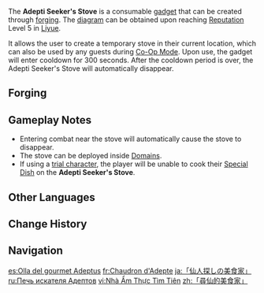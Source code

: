 {{Item Infobox
|id           = 220006
|image        = Item Adepti Seeker's Stove.png
|type         = Consumables
|invCategory  = Gadgets
|quality      = 3
|effect       = A portable stove that can be used to access [[Cooking]] when outside of combat.
|description  = A curious portable stove that can be quickly set up for cooking almost anywhere. Liyue's terrain is vast, varied, and at times even ihospitable &mdash; and yet all its inhabitants share a love of good food. These two phenomena would not be able to coexist were it not for portable cooking equipment like this. Whether you are scaling the heights of [[Jueyun Karst]] or exploring the islets of [[Guyun Stone Forest]], bringing a portable stove means that a delicious and freshly cooked hot meal is always available at a moment's notice.
|recipe       = Reach [[Reputation]] Level 5 in [[Liyue]]
|recipeType   = Diagram
|reusable     = No
|usage        = Placed
|memento      = No
}}
{{Description|A curious portable stove that can be quickly set up for cooking almost anywhere. Liyue's terrain is vast, varied, and at times even ihospitable &mdash; and yet all its inhabitants share a love of good food. These two phenomena would not be able to coexist were it not for portable cooking equipment like this. Whether you are scaling the heights of [[Jueyun Karst]] or exploring the islets of [[Guyun Stone Forest]], bringing a portable stove means that a delicious and freshly cooked hot meal is always available at a moment's notice.|[[Archive]]}}
The '''Adepti Seeker's Stove''' is a consumable [[gadget]] that can be created through [[forging]]. The [[Diagram: Adepti Seeker's Stove|diagram]] can be obtained upon reaching [[Reputation]] Level 5 in [[Liyue]].

It allows the user to create a temporary stove in their current location, which can also be used by any guests during [[Co-Op Mode]]. Upon use, the gadget will enter cooldown for 300 seconds. After the cooldown period is over, the Adepti Seeker's Stove will automatically disappear.

==Forging==
{{Recipe
|type = Forging
|Flaming Essential Oil = 1
|Crystal Core = 2
|Iron Chunk = 2
|Mora = 500
|time = 10s
|sort = Flaming Essential Oil;Crystal Core;Iron Chunk;Mora
}}

==Gameplay Notes==
* Entering combat near the stove will automatically cause the stove to disappear.
* The stove can be deployed inside [[Domain]]s.
* If using a [[Character Trial|trial character]], the player will be unable to cook their [[Food#List of Special Dishes|Special Dish]] on the '''Adepti Seeker's Stove'''.

==Other Languages==
{{Other Languages
|en      = Adepti Seeker's Stove
|zhs     = 「寻仙的美食家」
|zhs_rm  = "Xún Xiān de Měishíjiā"
|zht     = 「尋仙的美食家」
|zht_rm  = "Xún Xiān de Měishíjiā"
|zh_tl   = "Adepti-Seeking Gourmet"
|ja      = 「仙人探しの美食家」
|ja_rm   = "Sennin-Sagashi no Bishokuka"
|ja_tl   = "Adepti-Seeking Gourmet"
|ko      = {{tt|선인|仙人}} 찾는 {{tt|미식가|美食家}}
|ko_tl   = Adepti-Seeking Gourmet
|es      = Olla del gourmet Adeptus
|es_tl   = Adeptus' Gourmet Pot
|fr      = Chaudron d'Adepte
|fr_tl   = Adeptus' Cauldron
|ru      = Печь искателя Адептов
|ru_tl   = Adepti Seeker's Stove
|th      = Adepti Seeker's Stove
|vi      = Nhà Ẩm Thực Tìm Tiên
|vi_tl   = 
|de      = Adeptensucher-Gourmet
|de_tl   = Adepti Seeker's Gourmet
|id      = Adeptus-Seeking Gourmet
|pt      = Fogão Procurador de Adepti
|pt_tl   = 
|tr      = Adeptus Ocağı
|tr_tl   = Adeptus Stove
|it      = Calderone dell'Adeptus
|it_tl   = Adeptus's Cauldron
}}

==Change History==
{{Change History|1.1}}

==Navigation==
{{Gadget Navbox}}

[[es:Olla del gourmet Adeptus]]
[[fr:Chaudron d'Adepte]]
[[ja:「仙人探しの美食家」]]
[[ru:Печь искателя Адептов]]
[[vi:Nhà Ẩm Thực Tìm Tiên]]
[[zh:「尋仙的美食家」]]